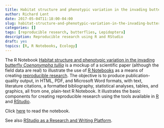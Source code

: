 ```yaml
---
title: Habitat structure and phenotypic variation in the invading butterfly Coenonympha tullia
author: Richard Lent
date: 2017-05-04T11:18:00-04:00
slug: habitat-structure-and-phenotypic-variation-in-the-invading-butterfly-coenonympha-tullia
categories: []
tags: [reproducible research, butterflies, Lepidoptera]
description: Reproducible research using R and RStudio
draft: yes
topics: [R, R Notebooks, Ecology]
---
```


The R Notebook [Habitat structure and phenotypic variation in the invading butterfly *Coenonympha tullia*](/rnotebooks/sites.nb.html) is a mockup of a scientific paper (although the field data are real) to illustrate the use of [R Notebooks](http://rmarkdown.rstudio.com/r_notebooks.html) as a means of creating [reproducible research](https://www.crcpress.com/Reproducible-Research-with-R-and-R-Studio-Second-Edition/Gandrud/p/book/9781498715379). The objective is to produce publication-quality output, in HTML, PDF, and Microsoft Word formats, with text, literature citations, a formatted bibliography, statistical analyses, tables, and graphics, all from one, plain-text R Notebook. It illustrates the basic components for creating reproducible research using the tools available in [R](https://www.r-project.org) and [RStudio](https://www.rstudio.com).

Click [here](/rnotebooks/sites.nb.html) to read the notebook.

See also [RStudio as a Research and Writing Platform](/post/rstudio-as-a-research-and-writing-platform/).

